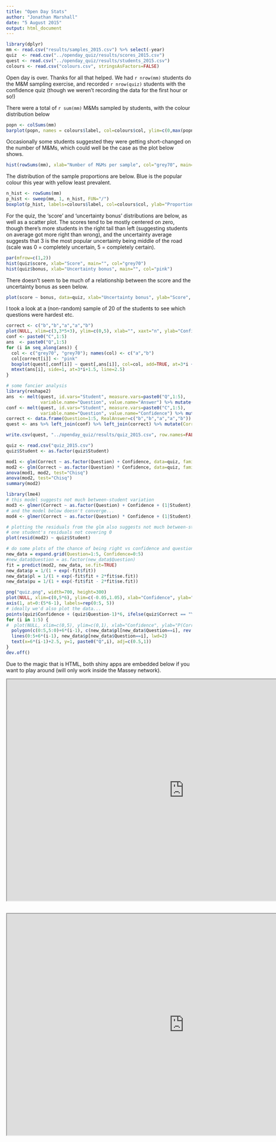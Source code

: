 ```yaml
---
title: "Open Day Stats"
author: "Jonathan Marshall"
date: "5 August 2015"
output: html_document
---
```


```r
library(dplyr)
mm <- read.csv("results/samples_2015.csv") %>% select(-year)
quiz  <- read.csv("../openday_quiz/results/scores_2015.csv")
quest <- read.csv("../openday_quiz/results/students_2015.csv")
colours <- read.csv("colours.csv", stringsAsFactors=FALSE)
```

Open day is over. Thanks for all that helped. We had `r nrow(mm)` students do the M&M sampling exercise, and recorded `r nrow(quiz)` students with the confidence quiz (though we weren't recording the data for the first hour or so!)

There were a total of `r sum(mm)` M&Ms sampled by students, with the colour distribution below

```r
popn <- colSums(mm)
barplot(popn, names = colours$label, col=colours$col, ylim=c(0,max(popn, 5, na.rm=TRUE)), main="Population")
```

Occasionally some students suggested they were getting short-changed on the number of M&Ms, which could well be the case as the plot below shows.

```r
hist(rowSums(mm), xlab="Number of M&Ms per sample", col="grey70", main="")
```

The distribution of the sample proportions are below. Blue is the popular colour this year with yellow least prevalent.

```r
n_hist <- rowSums(mm)
p_hist <- sweep(mm, 1, n_hist, FUN="/")
boxplot(p_hist, labels=colours$label, col=colours$col, ylab="Proportion", xlab="Colour")
```

For the quiz, the 'score' and 'uncertainty bonus' distributions are below, as well as a scatter plot. The scores tend to be mostly centered on zero, though there's more students in the right tail than left (suggesting students on average got more right than wrong), and the uncertainty average suggests that 3 is the most popular uncertainty being middle of the road (scale was 0 = completely uncertain, 5 = completely certain).

```r
par(mfrow=c(1,2))
hist(quiz$score, xlab="Score", main="", col="grey70")
hist(quiz$bonus, xlab="Uncertainty bonus", main="", col="pink")
```

There doesn't seem to be much of a relationship between the score and the uncertainty bonus as seen below.

```r
plot(score ~ bonus, data=quiz, xlab="Uncertainty bonus", ylab="Score", main="")
```

I took a look at a (non-random) sample of 20 of the students to see which questions were hardest etc.

```r
correct <- c("b","b","a","a","b")
plot(NULL, xlim=c(3,3*5+3), ylim=c(0,5), xlab="", xaxt="n", ylab="Confidence")
conf <- paste0("C",1:5)
ans  <- paste0("Q",1:5)
for (i in seq_along(ans)) {
  col <- c("grey70", "grey70"); names(col) <- c("a","b")
  col[correct[i]] <- "pink"
  boxplot(quest[,conf[i]] ~ quest[,ans[i]], col=col, add=TRUE, at=3*i + 1:2, ylab="", yaxt="n")
  mtext(ans[i], side=1, at=3*i+1.5, line=2.5)
}

# some fancier analysis
library(reshape2)
ans  <- melt(quest, id.vars="Student", measure.vars=paste0("Q",1:5),
             variable.name="Question", value.name="Answer") %>% mutate(Question=as.numeric(substring(Question,2,2)))
conf <- melt(quest, id.vars="Student", measure.vars=paste0("C",1:5),
             variable.name="Question", value.name="Confidence") %>% mutate(Question=as.numeric(substring(Question,2,2)))
correct <- data.frame(Question=1:5, RealAnswer=c("b","b","a","a","b"))
quest <- ans %>% left_join(conf) %>% left_join(correct) %>% mutate(Correct = ifelse(Answer == RealAnswer, "Yes", "No")) %>% data.frame

write.csv(quest, "../openday_quiz/results/quiz_2015.csv", row.names=FALSE)

quiz <- read.csv("quiz_2015.csv")
quiz$Student <- as.factor(quiz$Student)

mod1 <- glm(Correct ~ as.factor(Question) + Confidence, data=quiz, family="binomial")
mod2 <- glm(Correct ~ as.factor(Question) * Confidence, data=quiz, family="binomial")
anova(mod1, mod2, test="Chisq")
anova(mod2, test="Chisq")
summary(mod2)

library(lme4)
# this model suggests not much between-student variation
mod3 <- glmer(Correct ~ as.factor(Question) + Confidence + (1|Student), data=quiz, family="binomial")
# and the model below doesn't converge...
mod4 <- glmer(Correct ~ as.factor(Question) * Confidence + (1|Student), data=quiz, family="binomial")

# plotting the residuals from the glm also suggests not much between-student variation, with only
# one student's residuals not covering 0
plot(resid(mod2) ~ quiz$Student)

# do some plots of the chance of being right vs confidence and question
new_data = expand.grid(Question=1:5, Confidence=0:5)
#new_data$Question = as.factor(new_data$Question)
fit = predict(mod2, new_data, se.fit=TRUE)
new_data$p = 1/(1 + exp(-fit$fit))
new_data$pl = 1/(1 + exp(-fit$fit + 2*fit$se.fit))
new_data$pu = 1/(1 + exp(-fit$fit - 2*fit$se.fit))

png("quiz.png", width=700, height=300)
plot(NULL, xlim=c(0,5*6), ylim=c(-0.05,1.05), xlab="Confidence", ylab="P(Correct)", xaxt="n")
axis(1, at=0:(5*6-1), labels=rep(0:5, 5))
# ideally we'd also plot the data...
points(quiz$Confidence + (quiz$Question-1)*6, ifelse(quiz$Correct == "Yes", 1.05, -0.05), pch=19, col="#0000002F")
for (i in 1:5) {
#  plot(NULL, xlim=c(0,5), ylim=c(0,1), xlab="Confidence", ylab="P(Correct)", main=paste("Question", i))
  polygon(c(0:5,5:0)+6*(i-1), c(new_data$pl[new_data$Question==i], rev(new_data$pu[new_data$Question==i])), border=NA, col="#0000002F")
  lines(0:5+6*(i-1), new_data$p[new_data$Question==i], lwd=2)
  text(x=6*(i-1)+2.5, y=1, paste0("Q",i), adj=c(0.5,1))
}
dev.off()
```

Due to the magic that is HTML, both shiny apps are embedded below if you want to play around (will only work inside the Massey network).

<iframe src="http://it056230.massey.ac.nz:8080/openday" width="960" height="600"></iframe>
<br />
<iframe src="http://it056230.massey.ac.nz:8080/openday_quiz" width="960" height="600"></iframe>

